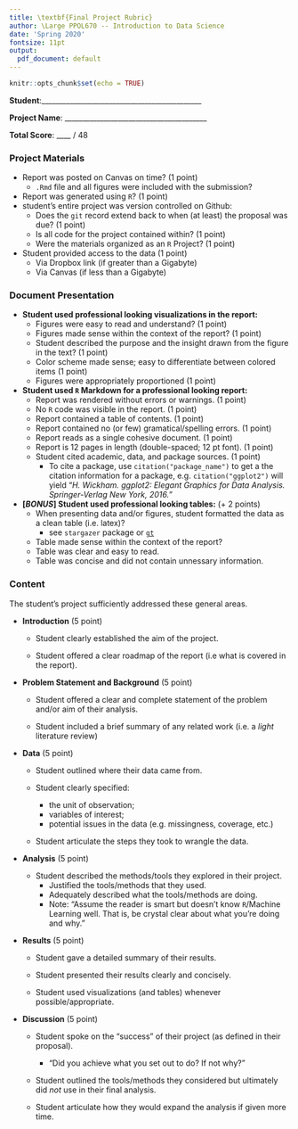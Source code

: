```yaml
---
title: \textbf{Final Project Rubric}
author: \Large PPOL670 -- Introduction to Data Science
date: 'Spring 2020'
fontsize: 11pt
output: 
  pdf_document: default
---
```


```r
knitr::opts_chunk$set(echo = TRUE)
```

**Student**:_____________________________________________

**Project Name**: ________________________________________

**Total Score**: ____ / 48


### Project Materials

- Report was posted on Canvas on time? (1 point)
  - `.Rmd` file and all figures were included with the submission?
- Report was generated using `R`? (1 point)
- student's entire project was version controlled on Github:
  - Does the `git` record extend back to when (at least) the proposal was due? (1 point)
  - Is all code for the project contained within? (1 point)
  - Were the materials organized as an `R` Project? (1 point)
- Student provided access to the data (1 point)
  - Via Dropbox link (if greater than a Gigabyte)
  - Via Canvas (if less than a Gigabyte)

  
### Document Presentation 

- **Student used professional looking visualizations in the report:**
  + Figures were easy to read and understand? (1 point)
  + Figures made sense within the context of the report? (1 point)
  + Student described the purpose and the insight drawn from the figure in the text? (1 point)
  + Color scheme made sense; easy to differentiate between colored items (1 point)
  + Figures were appropriately proportioned (1 point)
  
  
- **Student used `R` Markdown for a professional looking report:**
  + Report was rendered without errors or warnings. (1 point)
  + No `R` code was visible in the report. (1 point)
  + Report contained a table of contents. (1 point)
  + Report contained no (or few) gramatical/spelling errors. (1 point)
  + Report reads as a single cohesive document. (1 point)
  + Report is 12 pages in length (double-spaced; 12 pt font). (1 point)
  + Student cited academic, data, and package sources. (1 point)
    - To cite a package, use `citation("package_name")` to get a the citation information for a package, e.g. `citation("ggplot2")` will yield "_H. Wickham. ggplot2: Elegant Graphics for Data Analysis. Springer-Verlag New York,
  2016._"
    
- **[_BONUS_] Student used professional looking tables:** (+ 2 points)
  + When presenting data and/or figures, student formatted the data as a clean table (i.e. latex)? 
    - see `stargazer` package or [`gt`](https://gt.rstudio.com/)
  + Table made sense within the context of the report?
  + Table was clear and easy to read. 
  + Table was concise and did not contain unnessary information. 
  
### Content

The student's project sufficiently addressed these general areas.

- **Introduction** (5 point)

    + Student clearly established the aim of the project.
      
    + Student offered a clear roadmap of the report (i.e what is covered in the report).

- **Problem Statement and Background** (5 point)
    
    + Student offered a clear and complete statement of the problem and/or aim of their analysis. 
    
    + Student included a brief summary of any related work (i.e. a _light_ literature review)
    
- **Data** (5 point)

    + Student outlined where their data came from.
    
    + Student clearly specified: 
        + the unit of observation;
        + variables of interest;
        + potential issues in the data (e.g. missingness, coverage, etc.)
    
    + Student articulate the steps they took to wrangle the data.

- **Analysis** (5 point)

    + Student described the methods/tools they explored in their project. 
        - Justified the tools/methods that they used.
        - Adequately described what the tools/methods are doing.
        - Note: "Assume the reader is smart but doesn't know `R`/Machine Learning well. That is, be crystal clear about what you're doing and why."

- **Results** (5 point)

    + Student gave a detailed summary of their results. 
    
    + Student presented their results clearly and concisely. 
    
    + Student used visualizations (and tables) whenever possible/appropriate. 

- **Discussion** (5 point)

  + Student spoke on the "success" of their project (as defined in their proposal). 
      + "Did you achieve what you set out to do? If not why?"

  + Student outlined the tools/methods they considered but ultimately did *not* use in their final analysis.
  
  + Student articulate how they would expand the analysis if given more time.

  
  
